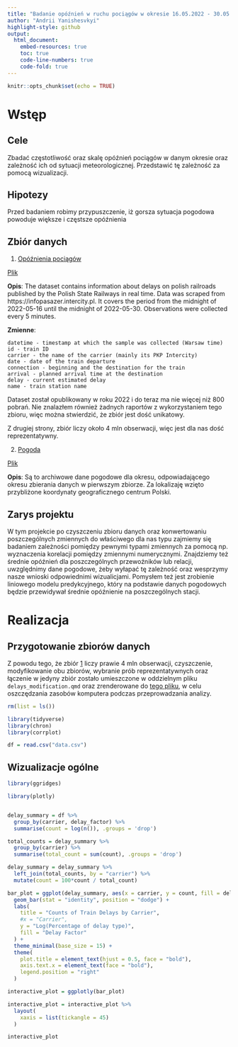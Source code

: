 ```yaml
---
title: "Badanie opóźnień w ruchu pociągów w okresie 16.05.2022 - 30.05.2022"
author: "Andrii Yanishesvkyi"
highlight-style: github
output: 
  html_document:
    embed-resources: true
    toc: true
    code-line-numbers: true
    code-fold: true
---
```


```r
knitr::opts_chunk$set(echo = TRUE)
```

# Wstęp

## Cele

Zbadać częstotliwość oraz skalę opóźnień pociągów w danym okresie oraz zależność ich od sytuacji meteorologicznej. Przedstawić tę zależność za pomocą wizualizacji.

## Hipotezy

Przed badaniem robimy przypuszczenie, iż gorsza sytuacja pogodowa powoduje większe i częstsze opóźnienia

## Zbiór danych

1.  [Opóźnienia pociągów](https://www.kaggle.com/datasets/bartek358/train-delays) <a name="opozn"></a>

[Plik](/delays.csv)

**Opis**: The dataset contains information about delays on polish railroads published by the Polish State Railways in real time. Data was scraped from https://infopasazer.intercity.pl. It covers the period from the midnight of 2022-05-16 until the midnight of 2022-05-30. Observations were collected every 5 minutes.

**Zmienne**:

```         
datetime - timestamp at which the sample was collected (Warsaw time)
id - train ID
carrier - the name of the carrier (mainly its PKP Intercity)
date - date of the train departure
connection - beginning and the destination for the train
arrival - planned arrival time at the destination
delay - current estimated delay
name - train station name
```

Dataset został opublikowany w roku 2022 i do teraz ma nie więcej niż 800 pobrań. Nie znalazłem również żadnych raportów z wykorzystaniem tego zbioru, więc można stwierdzić, że zbiór jest dość unikatowy.

Z drugiej strony, zbiór liczy około 4 mln obserwacji, więc jest dla nas dość reprezentatywny.

2.  [Pogoda](https://open-meteo.com/en/docs/historical-weather-api#start_date=2022-05-16&end_date=2022-05-30&hourly=temperature_2m,rain,wind_speed_10m&daily=&wind_speed_unit=ms&timezone=Europe%2FBerlin) <a name="pogoda"></a>

[Plik](/weather.csv)

**Opis**: Są to archiwowe dane pogodowe dla okresu, odpowiadającego okresu zbierania danych w pierwszym zbiorze. Za lokalizaję wzięto przybliżone koordynaty geograficznego centrum Polski.

## Zarys projektu

W tym projekcie po czyszczeniu zbioru danych oraz konwertowaniu poszczególnych zmiennych do właściwego dla nas typu zajmiemy się badaniem zależności pomiędzy pewnymi typami zmiennych za pomocą np. wyznaczenia korelacji pomiędzy zmiennymi numerycznymi. Znajdziemy też średnie opóźnień dla poszczególnych przewoźników lub relacji, uwzględnimy dane pogodowe, żeby wyłapać tę zależność oraz wesprzymy nasze wnioski odpowiednimi wizualicjami. Pomysłem też jest zrobienie liniowego modelu predykcyjnego, który na podstawie danych pogodowych będzie przewidywał średnie opóźnienie na poszczególnych stacji.

# Realizacja

## Przygotowanie zbiorów danych

Z powodu tego, że zbiór [1](#opozn) liczy prawie 4 mln obserwacji, czyszczenie, modyfikowanie obu zbiorów, wybranie prób reprezentatywnych oraz łączenie w jedyny zbiór zostało umieszczone w oddzielnym pliku `delays_modification.qmd` oraz zrenderowane do [tego pliku](/delays_modification.html), w celu oszczędzania zasobów komputera podczas przeprowadzania analizy.

```r
rm(list = ls())
```

```r
library(tidyverse)
library(chron)
library(corrplot)

df = read.csv("data.csv")
```

## Wizualizacje ogólne

```r
library(ggridges)

library(plotly)


delay_summary = df %>%
  group_by(carrier, delay_factor) %>%
  summarise(count = log(n()), .groups = 'drop')

total_counts = delay_summary %>%
  group_by(carrier) %>%
  summarise(total_count = sum(count), .groups = 'drop')

delay_summary = delay_summary %>%
  left_join(total_counts, by = "carrier") %>%
  mutate(count = 100*count / total_count) 

bar_plot = ggplot(delay_summary, aes(x = carrier, y = count, fill = delay_factor)) +
  geom_bar(stat = "identity", position = "dodge") +
  labs(
    title = "Counts of Train Delays by Carrier",
    #x = "Carrier",
    y = "Log(Percentage of delay type)",
    fill = "Delay Factor"
  ) +
  theme_minimal(base_size = 15) +
  theme(
    plot.title = element_text(hjust = 0.5, face = "bold"),
    axis.text.x = element_text(face = "bold"),
    legend.position = "right"
  )

interactive_plot = ggplotly(bar_plot)

interactive_plot = interactive_plot %>%
  layout(
    xaxis = list(tickangle = 45)
  )

interactive_plot
```
```r

```

